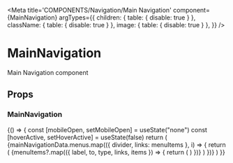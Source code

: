 
<Meta
  title='COMPONENTS/Navigation/Main Navigation'
  component={MainNavigation}
  argTypes={{
    children: { table: { disable: true } },
    className: { table: { disable: true } },
    image: { table: { disable: true } },
  }}
/>

# MainNavigation

Main Navigation component

## Props

<Props of={MainNavigation} />

### MainNavigation

<Preview>
  <Story name='Main Navigation'>
    {() => {
      const [mobileOpen, setMobileOpen] = useState("none")
      const [hoverActive, setHoverActive] = useState(false)
      return (
        <Layout.Context.Provider
          value={{ mobileOpen, setMobileOpen, setHoverActive }}
        >
          <MainNavigation
            image={{
              mobile: mainNavigationData.image.mobile,
              desktop: mainNavigationData.image.desktop,
              to: mainNavigationData.image.to,
              alt: mainNavigationData.image.alt,
            }}
          >
            {mainNavigationData.menus.map(({ divider, links: menuItems }, i) => {
              return (
                <MainNavigation.Menu key={i} divider={divider}>
                  {menuItems?.map(({ label, to, type, links, items }) => {
                    return (
                      <MainNavigation.Item
                        key={label}
                        label={label}
                        to={to}
                        type={type}
                        links={links}
                        items={items}
                      />
                    )
                  })}
                </MainNavigation.Menu>
              )
            })}
          </MainNavigation>
        </Layout.Context.Provider>
      )
    }}
  </Story>
</Preview>

